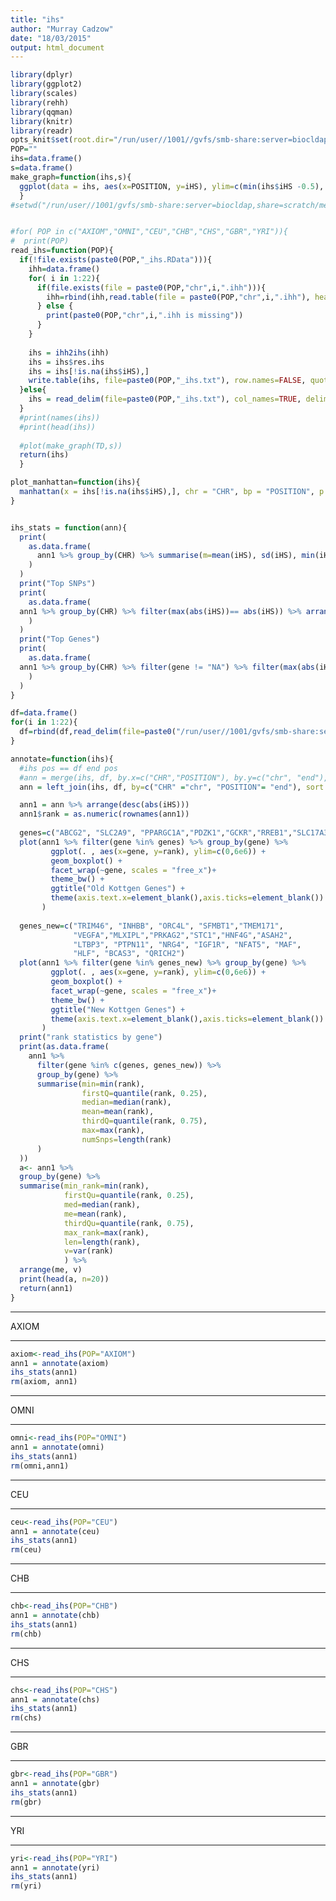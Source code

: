 ```yaml
---
title: "ihs"
author: "Murray Cadzow"
date: "18/03/2015"
output: html_document
---
```


```r
library(dplyr)
library(ggplot2)
library(scales)
library(rehh)
library(qqman)
library(knitr)
library(readr)
opts_knit$set(root.dir="/run/user//1001//gvfs/smb-share:server=biocldap,share=scratch/merrimanlab/murray/working_dir/extract/ihh_ihs/")
POP=""
ihs=data.frame()
s=data.frame()
make_graph=function(ihs,s){
  ggplot(data = ihs, aes(x=POSITION, y=iHS), ylim=c(min(ihs$iHS -0.5), max(ihs$iHS + 0.5)))   + facet_wrap(~CHR, scales = "free_x")  + geom_hline(aes(yintercept= q1, colour ="quantile"), data=s,)  + geom_hline(aes(yintercept= q2, colour ="quantile"), data=s)  +geom_hline(aes(yintercept= m, colour="mean"), data=s) + scale_colour_manual("",breaks=c("mean","quantile"),values=c("blue","red")) + scale_x_continuous( xlab("Chromosome Position (Mbp)")) + ylab("iHS") + ggtitle(paste0(POP," iHS by Chromosome")) + theme( plot.background= element_rect(colour="black",fill=NA), legend.position= c(0.75, 0.12)) + theme_bw() + geom_hex()#+ geom_point(shape = 16, colour= alpha("black", 1/5))
  }
#setwd("/run/user//1001/gvfs/smb-share:server=biocldap,share=scratch/merrimanlab/murray/working_dir/extract/ihh_ihs/")


#for( POP in c("AXIOM","OMNI","CEU","CHB","CHS","GBR","YRI")){
#  print(POP)
read_ihs=function(POP){  
  if(!file.exists(paste0(POP,"_ihs.RData"))){
    ihh=data.frame()
    for( i in 1:22){
      if(file.exists(file = paste0(POP,"chr",i,".ihh"))){
        ihh=rbind(ihh,read.table(file = paste0(POP,"chr",i,".ihh"), header=TRUE))
      } else {
        print(paste0(POP,"chr",i,".ihh is missing"))
      }
    }
    
    ihs = ihh2ihs(ihh)
    ihs = ihs$res.ihs
    ihs = ihs[!is.na(ihs$iHS),]
    write.table(ihs, file=paste0(POP,"_ihs.txt"), row.names=FALSE, quote=FALSE,col.names = TRUE, sep="\t")
  }else{
    ihs = read_delim(file=paste0(POP,"_ihs.txt"), col_names=TRUE, delim="\t")
  }
  #print(names(ihs))
  #print(head(ihs))
  
  #plot(make_graph(TD,s))
  return(ihs)
  }

plot_manhattan=function(ihs){
  manhattan(x = ihs[!is.na(ihs$iHS),], chr = "CHR", bp = "POSITION", p = "Pvalue", main=POP)
}


ihs_stats = function(ann){
  print(
    as.data.frame(
      ann1 %>% group_by(CHR) %>% summarise(m=mean(iHS), sd(iHS), min(iHS), max(iHS), q1 = quantile(iHS, 0.01), q2 = quantile(iHS, 0.99))
    )
  )
  print("Top SNPs")
  print(
    as.data.frame(
  ann1 %>% group_by(CHR) %>% filter(max(abs(iHS))== abs(iHS)) %>% arrange(CHR)
    )
  )
  print("Top Genes")
  print(
    as.data.frame(
  ann1 %>% group_by(CHR) %>% filter(gene != "NA") %>% filter(max(abs(iHS))== abs(iHS)) %>% arrange(CHR)
    )
  )
}

df=data.frame()
for(i in 1:22){
  df=rbind(df,read_delim(file=paste0("/run/user//1001/gvfs/smb-share:server=biocldap,share=scratch/merrimanlab/murray/working_dir/extract/fixed_vcf/snpEff_classic/rs_genes",i,".txt"), delim="\t", col_names=c("chr","start","end","rs_ids","gene")) )
}

annotate=function(ihs){
  #ihs pos == df end pos
  #ann = merge(ihs, df, by.x=c("CHR","POSITION"), by.y=c("chr", "end"), all.x = TRUE, sort = FALSE)
  ann = left_join(ihs, df, by=c("CHR" ="chr", "POSITION"= "end"), sort = FALSE)

  ann1 = ann %>% arrange(desc(abs(iHS)))
  ann1$rank = as.numeric(rownames(ann1))
  
  genes=c("ABCG2", "SLC2A9", "PPARGC1A","PDZK1","GCKR","RREB1","SLC17A3","SLC16A9", "SLC22A11","SLC22A12", "INHBE")
  plot(ann1 %>% filter(gene %in% genes) %>% group_by(gene) %>% 
         ggplot(. , aes(x=gene, y=rank), ylim=c(0,6e6)) + 
         geom_boxplot() + 
         facet_wrap(~gene, scales = "free_x")+
         theme_bw() + 
         ggtitle("Old Kottgen Genes") +
         theme(axis.text.x=element_blank(),axis.ticks=element_blank())
       )
  
  genes_new=c("TRIM46", "INHBB", "ORC4L", "SFMBT1","TMEM171", 
              "VEGFA","MLXIPL","PRKAG2","STC1","HNF4G","ASAH2", 
              "LTBP3", "PTPN11", "NRG4", "IGF1R", "NFAT5", "MAF",
              "HLF", "BCAS3", "QRICH2")
  plot(ann1 %>% filter(gene %in% genes_new) %>% group_by(gene) %>% 
         ggplot(. , aes(x=gene, y=rank), ylim=c(0,6e6)) + 
         geom_boxplot() + 
         facet_wrap(~gene, scales = "free_x")+
         theme_bw() +
         ggtitle("New Kottgen Genes") +
         theme(axis.text.x=element_blank(),axis.ticks=element_blank())
       )
  print("rank statistics by gene")
  print(as.data.frame(
    ann1 %>% 
      filter(gene %in% c(genes, genes_new)) %>% 
      group_by(gene) %>% 
      summarise(min=min(rank), 
                firstQ=quantile(rank, 0.25),
                median=median(rank), 
                mean=mean(rank),
                thirdQ=quantile(rank, 0.75), 
                max=max(rank),
                numSnps=length(rank)
      )
  ))
  a<- ann1 %>%  
  group_by(gene) %>% 
  summarise(min_rank=min(rank),
            firstQu=quantile(rank, 0.25),
            med=median(rank), 
            me=mean(rank), 
            thirdQu=quantile(rank, 0.75), 
            max_rank=max(rank), 
            len=length(rank), 
            v=var(rank)
            ) %>% 
  arrange(me, v)
  print(head(a, n=20))
  return(ann1)
}
```


---

AXIOM

---

```r
axiom<-read_ihs(POP="AXIOM")
ann1 = annotate(axiom)
ihs_stats(ann1)
rm(axiom, ann1)
```

---

OMNI

---

```r
omni<-read_ihs(POP="OMNI")
ann1 = annotate(omni)
ihs_stats(ann1)
rm(omni,ann1)
```


---

CEU

---

```r
ceu<-read_ihs(POP="CEU")
ann1 = annotate(ceu)
ihs_stats(ann1)
rm(ceu)
```

---

CHB

---

```r
chb<-read_ihs(POP="CHB")
ann1 = annotate(chb)
ihs_stats(ann1)
rm(chb)
```

---

CHS

---

```r
chs<-read_ihs(POP="CHS")
ann1 = annotate(chs)
ihs_stats(ann1)
rm(chs)
```

---

GBR

---

```r
gbr<-read_ihs(POP="GBR")
ann1 = annotate(gbr)
ihs_stats(ann1)
rm(gbr)
```

---

YRI

---

```r
yri<-read_ihs(POP="YRI")
ann1 = annotate(yri)
ihs_stats(ann1)
rm(yri)
```